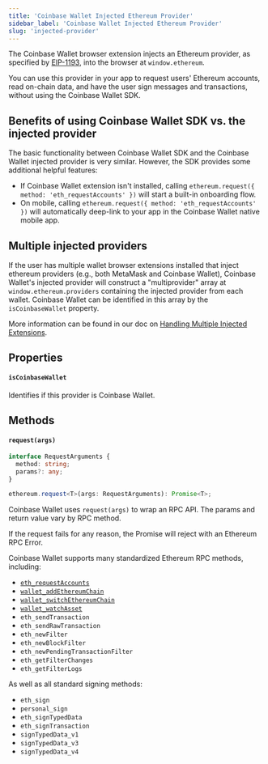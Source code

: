 ```yaml
---
title: 'Coinbase Wallet Injected Ethereum Provider'
sidebar_label: 'Coinbase Wallet Injected Ethereum Provider'
slug: 'injected-provider'
---
```







The Coinbase Wallet browser extension injects an Ethereum provider, as specified by [EIP-1193](https://eips.ethereum.org/EIPS/eip-1193), into the browser at `window.ethereum`.

You can use this provider in your app to request users' Ethereum accounts, read on-chain data, and have the user sign messages and transactions, without using the Coinbase Wallet SDK.

## Benefits of using Coinbase Wallet SDK vs. the injected provider

The basic functionality between Coinbase Wallet SDK and the Coinbase Wallet injected provider is very similar. However, the SDK provides some additional helpful features:

- If Coinbase Wallet extension isn't installed, calling `ethereum.request({ method: 'eth_requestAccounts' })` will start a built-in onboarding flow.
- On mobile, calling `ethereum.request({ method: 'eth_requestAccounts' })` will automatically deep-link to your app in the Coinbase Wallet native mobile app.

## Multiple injected providers

If the user has multiple wallet browser extensions installed that inject ethereum providers (e.g., both MetaMask and Coinbase Wallet), Coinbase Wallet's injected provider will construct a "multiprovider" array at `window.ethereum.providers` containing the injected provider from each wallet. Coinbase Wallet can be identified in this array by the `isCoinbaseWallet` property.

More information can be found in our doc on [Handling Multiple Injected Extensions](./injected-provider-guidance.mdx).

## Properties

#### `isCoinbaseWallet`

Identifies if this provider is Coinbase Wallet.

## Methods

#### `request(args)`

```typescript
interface RequestArguments {
  method: string;
  params?: any;
}

ethereum.request<T>(args: RequestArguments): Promise<T>;
```

Coinbase Wallet uses `request(args)` to wrap an RPC API. The params and return value vary by RPC method.

If the request fails for any reason, the Promise will reject with an Ethereum RPC Error.

Coinbase Wallet supports many standardized Ethereum RPC methods, including:

- [`eth_requestAccounts`](./getting-eth-accounts.mdx)
- [`wallet_addEthereumChain`](./switching-chains.mdx)
- [`wallet_switchEthereumChain`](./switching-chains.mdx)
- [`wallet_watchAsset`](./tracking-assets.mdx)
- `eth_sendTransaction`
- `eth_sendRawTransaction`
- `eth_newFilter`
- `eth_newBlockFilter`
- `eth_newPendingTransactionFilter`
- `eth_getFilterChanges`
- `eth_getFilterLogs`

As well as all standard signing methods:

- `eth_sign`
- `personal_sign`
- `eth_signTypedData`
- `eth_signTransaction`
- `signTypedData_v1`
- `signTypedData_v3`
- `signTypedData_v4`


<FeedbackWidget />
